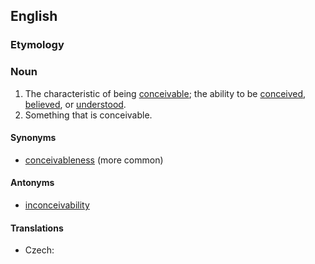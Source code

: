 ==English==

===Etymology===
{{suffix|en|conceive|ability}}
{{PIE root|en|keh₂p}}

===Noun===
{{en-noun|~|conceivabilities}}

# The characteristic of being [[conceivable]]; the ability to be [[conceive]]d, [[believe]]d, or [[understand|understood]].
# Something that is conceivable.

====Synonyms====
* [[conceivableness]] (more common)

====Antonyms====
* [[inconceivability]]

====Translations====
{{trans-top|the characteristic of being conceivable; the ability to be conceived, believed, or understood}}
* Czech: {{t|cs|myslitelnost|f}}
{{trans-mid}}
{{trans-bottom}}